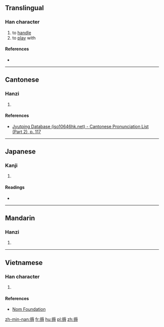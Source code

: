 ==Translingual==

===Han character===
{{Han char|rn=64|rad=手|as=10|sn=13|four=|canj=QMVI|ids=⿰扌辱}}

# to [[handle]]
# to [[play]] with

====References====
* {{Han ref|kx=0447.030|dkj=12482|dj=0797.150|hdz=31930.080|uh=6419|ud=25625}}

----

==Cantonese==

===Hanzi===
{{yue-hanzi|jyut=[[nuk6]], [[luk6]]|y=nuk6, luk6}}

# {{defn|lang=yue|sort=手10}}

====References====
* [http://www.iso10646hk.net/jp/document/download.jsp Jyutping Database (iso10646hk.net) - Cantonese Pronunciation List (Part 2), p. 117]

----

==Japanese==

===Kanji===
{{ja-kanji|grade=|rs=手10}}

# {{defn|lang=ja|sort=手10}}

====Readings====
* {{ja-readings|on=[[ぬ]] (nu), [[どう]] (dō), [[にょう]] (nyō), [[だく]] (daku), [[じょく]] (joku)|kun=[[ささえる]] (sasaeru), [[おさえる]] (osaeru), [[ひねる]] (hineru)}}

----

==Mandarin==

===Hanzi===
{{cmn-hanzi|pin=[[nù]] ([[nu4]])|wg=nu<sup>4</sup>}}

# {{defn|lang=cmn|sort=手10}}

----

==Vietnamese==

===Han character===
{{vi-hantu|rs=手10|náu}}

# {{defn|lang=vi|sort=手10}}

====References====
* [http://nomfoundation.org/common/nom_details.php?codepoint=6419 Nom Foundation]

[[zh-min-nan:搙]]
[[fr:搙]]
[[hu:搙]]
[[pl:搙]]
[[zh:搙]]